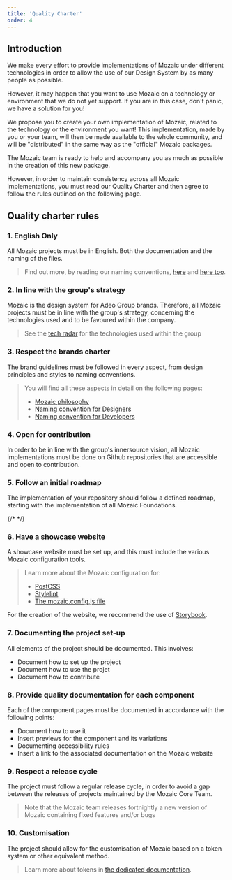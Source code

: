 ```yaml
---
title: 'Quality Charter'
order: 4
---
```


## Introduction

We make every effort to provide implementations of Mozaic under different technologies in order to allow the use of our Design System by as many people as possible.

However, it may happen that you want to use Mozaic on a technology or environment that we do not yet support. If you are in this case, don't panic, we have a solution for you!

We propose you to create your own implementation of Mozaic, related to the technology or the environment you want! This implementation, made by you or your team, will then be made available to the whole community, and will be "distributed" in the same way as the "official" Mozaic packages.

The Mozaic team is ready to help and accompany you as much as possible in the creation of this new package.

However, in order to maintain consistency across all Mozaic implementations, you must read our Quality Charter and then agree to follow the rules outlined on the following page.

## Quality charter rules

### 1. English Only

All Mozaic projects must be in English. Both the documentation and the naming of the files.

> Find out more, by reading our naming conventions, [here](/GetStarted/Designers/namingConvention/) and [here too](/Contributing/Designers/NamingConvention/).

### 2. In line with the group's strategy

Mozaic is the design system for Adeo Group brands. Therefore, all Mozaic projects must be in line with the group's strategy, concerning the technologies used and to be favoured within the company.

> See the [tech radar](https://tech-radar.adeo.cloud/#/) for the technologies used within the group

### 3. Respect the brands charter

The brand guidelines must be followed in every aspect, from design principles and styles to naming conventions.

> You will find all these aspects in detail on the following pages:
>
> - [Mozaic philosophy](/Contributing/Principles/Philosophy/)
> - [Naming convention for Designers](/GetStarted/Designers/namingConvention/)
> - [Naming convention for Developers](/GetStarted/Developers/CssNamingConventions/)

### 4. Open for contribution

In order to be in line with the group's innersource vision, all Mozaic implementations must be done on Github repositories that are accessible and open to contribution.

### 5. Follow an initial roadmap

The implementation of your repository should follow a defined roadmap, starting with the implementation of all Mozaic Foundations.

{/* <!-- To be completed and detailed --> */}

### 6. Have a showcase website

A showcase website must be set up, and this must include the various Mozaic configuration tools.

> Learn more about the Mozaic configuration for:
>
> - [PostCSS](/GetStarted/Developers/Installation/postcss/)
> - [Stylelint](/GetStarted/Developers/Installation/stylelint/)
> - [The mozaic.config.js file](/GetStarted/Developers/Configuration/)

<Highlight theme="tips" title="Storybook">

For the creation of the website, we recommend the use of [Storybook](https://storybook.js.org/).

</Highlight>

### 7. Documenting the project set-up

All elements of the project should be documented. This involves:

- Document how to set up the project
- Document how to use the projet
- Document how to contribute

### 8. Provide quality documentation for each component

Each of the component pages must be documented in accordance with the following points:

- Document how to use it
- Insert previews for the component and its variations
- Documenting accessibility rules
- Insert a link to the associated documentation on the Mozaic website

### 9. Respect a release cycle

The project must follow a regular release cycle, in order to avoid a gap between the releases of projects maintained by the Mozaic Core Team.

> Note that the Mozaic team releases fortnightly a new version of Mozaic containing fixed features and/or bugs

### 10. Customisation

The project should allow for the customisation of Mozaic based on a token system or other equivalent method.

> Learn more about tokens in [the dedicated documentation](/GetStarted/Developers/CustomizeTokens/).
